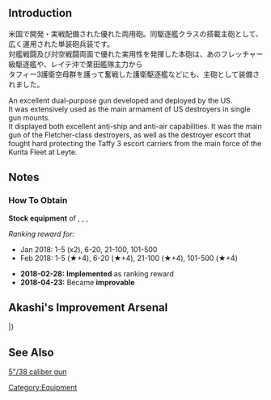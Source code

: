 {{EquipmentInfo|284}}

==Introduction==
米国で開発・実戦配備された優れた両用砲。同駆逐艦クラスの搭載主砲として、広く運用された単装砲兵装です。<br>
対艦戦闘及び対空戦闘両面で優れた実用性を発揮した本砲は、あのフレッチャー級駆逐艦や、レイテ沖で栗田艦隊主力から<br>
タフィー3護衛空母群を護って奮戦した護衛駆逐艦などにも、主砲として装備されました。

An excellent dual-purpose gun developed and deployed by the US. <br>
It was extensively used as the main armament of US destroyers in single gun mounts.<br>
It displayed both excellent anti-ship and anti-air capabilities. It was the main gun of the Fletcher-class destroyers, as well as the destroyer escort that fought hard protecting the Taffy 3 escort carriers from the main force of the Kurita Fleet at Leyte.

==Notes==
<div class="mw-collapsible"><h3>How To Obtain</h3>
<div class="mw-collapsible-content">
'''Stock equipment''' of {{Ship/Link|Fletcher}}, {{Ship/Link|Johnston}}, {{Ship/Link|Samuel B. Roberts Kai}}, {{Ship/Link|Samuel B. Roberts}}

''Ranking reward for:''
* Jan 2018: 1-5 (x2), 6-20, 21-100, 101-500
* Feb 2018: 1-5 (★+4), 6-20 (★+4), 21-100 (★+4), 101-500 (★+4)

</div></div>


<div class="mw-collapsible><h3>Updates History</h3>
<div class="mw-collapsible-content>
* '''2018-02-28:''' '''Implemented''' as ranking reward
* '''2018-04-23:''' Became '''improvable'''
</div></div>

==Akashi's Improvement Arsenal==
{{AkashiWorkshop}}
{{AkashiWorkshopLine
|Name=5inch Naval Gun Mk.30
|ItemType=GreenGunDP
|Fuel=30
|Ammo=80
|Steel=180
|Baux=160
|Mats0-5=10/12
|Mats6-9=12/18
|Mats10=-
|Screws0-5=6/7
|Screws6-9=8/10
|Screws10=-
|EquipConsume0-5=2x{{GreenGunDP|10cm Twin High-Angle Mount}}
|EquipConsume6-9=2x{{GreenGunDP|12.7cm Twin High-Angle Mount (Late Model)}}
|EquipConsume10=-
|Sun=S<br>J
|Mon=S
|Tue=S
|Wed=S
|Thu=S<br>J
|Fri=S<br>J
|Sat=S<br>J
|2ndShip=[[Samuel B. Roberts]]<br>[[Johnston]]
}}
|}

==See Also==
[[wikipedia:5"/38_caliber_gun|5"/38 caliber gun]]

{{Equipmentlist}}
[[Category:Equipment]]